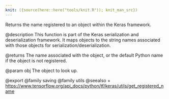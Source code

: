 ```yaml
---
knit: ({source(here::here("tools/knit.R")); knit_man_src})
---
```

Returns the name registered to an object within the Keras framework.

@description
This function is part of the Keras serialization and deserialization
framework. It maps objects to the string names associated with those objects
for serialization/deserialization.

@returns
The name associated with the object, or the default Python name if the
object is not registered.

@param obj
The object to look up.

@export
@family saving
@family utils
@seealso
+ <https://www.tensorflow.org/api_docs/python/tf/keras/utils/get_registered_name>
